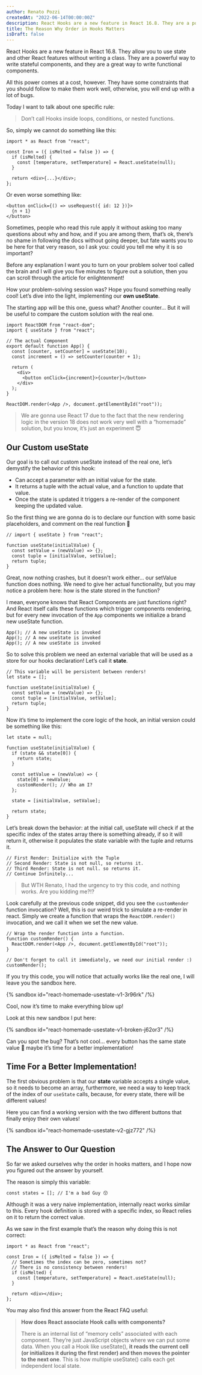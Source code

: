 ```yaml
---
author: Renato Pozzi
createdAt: "2022-06-14T00:00:00Z"
description: React Hooks are a new feature in React 16.8. They are a powerful way to write stateful components. All this power comes at a cost, however.
title: The Reason Why Order in Hooks Matters
isDraft: false
---
```


React Hooks are a new feature in React 16.8. They allow you to use state and other React features without writing a class. They are a powerful way to write stateful components, and they are a great way to write functional components.

All this power comes at a cost, however. They have some constraints that you should follow to make them work well, otherwise, you will end up with a lot of bugs.

Today I want to talk about one specific rule:

> Don’t call Hooks inside loops, conditions, or nested functions.

So, simply we cannot do something like this:

```
import * as React from "react";

const Iron = ({ isMelted = false }) => {
  if (isMelted) {
    const [temperature, setTemperature] = React.useState(null);
  }

  return <div>{...}</div>;
};
```

Or even worse something like:

```
<button onClick={() => useRequest({ id: 12 })}>
  {n + 1}
</button>
```

Sometimes, people who read this rule apply it without asking too many questions about why and how, and if you are among them, that’s ok, there’s no shame in following the docs without going deeper, but fate wants you to be here for that very reason, so I ask you: could you tell me why it is so important?

Before any explanation I want you to turn on your problem solver tool called the brain and I will give you five minutes to figure out a solution, then you can scroll through the article for enlightenment!

How your problem-solving session was? Hope you found something really cool! Let’s dive into the light, implementing our **own useState**.

The starting app will be this one, guess what? Another counter… But it will be useful to compare the custom solution with the real one.

```
import ReactDOM from "react-dom";
import { useState } from "react";

// The actual Component
export default function App() {
  const [counter, setCounter] = useState(10);
  const increment = () => setCounter(counter + 1);

  return (
    <div>
      <button onClick={increment}>{counter}</button>
    </div>
  );
}

ReactDOM.render(<App />, document.getElementById("root"));
```

> We are gonna use React 17 due to the fact that the new rendering logic in the version 18 does not work very well with a “homemade” solution, but you know, it’s just an experiment 😇

## Our Custom useState

Our goal is to call out custom useState instead of the real one, let’s demystify the behavior of this hook:

- Can accept a parameter with an initial value for the state.
- It returns a tuple with the actual value, and a function to update that value.
- Once the state is updated it triggers a re-render of the component keeping the updated value.

So the first thing we are gonna do is to declare our function with some basic placeholders, and comment on the real function 💅

```
// import { useState } from "react";

function useState(initialValue) {
  const setValue = (newValue) => {};
  const tuple = [initialValue, setValue];
  return tuple;
}
```

Great, now nothing crashes, but it doesn't work either... our setValue function does nothing. We need to give her actual functionality, but you may notice a problem here: how is the state stored in the function?

I mean, everyone knows that React Components are just functions right? And React itself calls these functions which trigger components rendering, but for every new invocation of the `App` components we initialize a brand new useState function.

```
App(); // A new useState is invoked
App(); // A new useState is invoked
App(); // A new useState is invoked
```

So to solve this problem we need an external variable that will be used as a store for our hooks declaration! Let’s call it **state**.

```
// This variable will be persistent between renders!
let state = [];

function useState(initialValue) {
  const setValue = (newValue) => {};
  const tuple = [initialValue, setValue];
  return tuple;
}
```

Now it’s time to implement the core logic of the hook, an initial version could be something like this:

```
let state = null;

function useState(initialValue) {
  if (state && state[0]) {
    return state;
  }

  const setValue = (newValue) => {
    state[0] = newValue;
    customRender(); // Who am I?
  };

  state = [initialValue, setValue];

  return state;
}
```

Let’s break down the behavior: at the initial call, useState will check if at the specific index of the states array there is something already, if so it will return it, otherwise it populates the state variable with the tuple and returns it.

```
// First Render: Initialize with the Tuple
// Second Render: State is not null, so returns it.
// Third Render: State is not null. so returns it.
// Continue Infinitely...
```

> But WTH Renato, I had the urgency to try this code, and nothing works. Are you kidding me?!?

Look carefully at the previous code snippet, did you see the `customRender` function invocation? Well, this is our weird trick to simulate a re-render in react. Simply we create a function that wraps the `ReactDOM.render()` invocation, and we call it when we set the new value.

```
// Wrap the render function into a function.
function customRender() {
  ReactDOM.render(<App />, document.getElementById("root"));
}

// Don't forget to call it immediately, we need our initial render :)
customRender();
```

If you try this code, you will notice that actually works like the real one, I will leave you the sandbox here.

{% sandbox id="react-homemade-usestate-v1-3r96rk" /%}

Cool, now it’s time to make everything blow up!

Look at this new sandbox I put here:

{% sandbox id="react-homemade-usestate-v1-broken-j62or3" /%}

Can you spot the bug? That’s not cool… every button has the same state value 🥲 maybe it’s time for a better implementation!

## Time For a Better Implementation!

The first obvious problem is that our **state** variable accepts a single value, so it needs to become an array, furthermore, we need a way to keep track of the index of our `useState` calls, because, for every state, there will be different values!

Here you can find a working version with the two different buttons that finally enjoy their own values!

{% sandbox id="react-homemade-usestate-v2-gjz772" /%}

## The Answer to Our Question

So far we asked ourselves why the order in hooks matters, and I hope now you figured out the answer by yourself.

The reason is simply this variable:

```
const states = []; // I'm a bad Guy 😙
```

Although it was a very naive implementation, internally react works similar to this. Every hook definition is stored with a specific index, so React relies on it to return the correct value.

As we saw in the first example that’s the reason why doing this is not correct:

```
import * as React from "react";

const Iron = ({ isMelted = false }) => {
  // Sometimes the index can be zero, sometimes not?
  // There is no consistency between renders!
  if (isMelted) {
    const [temperature, setTemperature] = React.useState(null);
  }

  return <div></div>;
};
```

You may also find this answer from the React FAQ useful:

> **How does React associate Hook calls with components?**
>
> There is an internal list of “memory cells” associated with each component. They’re just JavaScript objects where we can put some data. When you call a Hook like useState(), **it reads the current cell (or initializes it during the first render) and then moves the pointer to the next one**. This is how multiple useState() calls each get independent local state.
